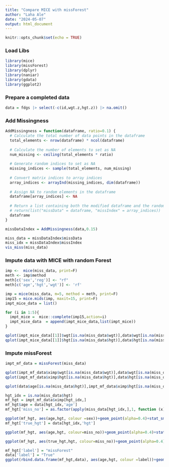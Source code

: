 ```yaml
---
title: "Compare MICE with missForest"
author: "Laha Ale"
date: "2024-05-07"
output: html_document
---
```


```r
knitr::opts_chunk$set(echo = TRUE)
```

### Load Libs

```r
library(mice)
library(missForest)
library(dplyr)
library(naniar)
library(gdata)
library(ggplot2)
```

### Prepare a completed data

```r
data = fdgs |> select(-c(id,wgt.z,hgt.z)) |> na.omit()
```

### Add Missingness

```r
AddMissingness = function(dataframe, ratio=0.1) {
  # Calculate the total number of data points in the dataframe
  total_elements <- nrow(dataframe) * ncol(dataframe)
  
  # Calculate the number of elements to set as NA
  num_missing <- ceiling(total_elements * ratio)
  
  # Generate random indices to set as NA
  missing_indices <- sample(total_elements, num_missing)
  
  # Convert matrix indices to array indices
  array_indices <- arrayInd(missing_indices, dim(dataframe))
  
  # Assign NA to random elements in the dataframe
  dataframe[array_indices] <- NA
  
  # Return a list containing both the modified dataframe and the random indices
  # return(list("missData" = dataframe, "missIndex" = array_indices))
  dataframe
}

missDataIndex = AddMissingness(data,0.15)
```


```r
miss_data = missDataIndex$missData
miss_idx = missDataIndex$missIndex
vis_miss(miss_data)
```

### Impute data with MICE with random Forest
```r
imp <-  mice(miss_data, print=F)
meth <- imp$method
meth[c('sex','reg')] <- "rf"
meth[c('age','hgt','wgt')] <- 'rf'

imp = mice(miss_data, m=5, method = meth, print=F)
imp15 = mice.mids(imp, maxit=15, print=F)
impt_mice_data = list()

for (i in 1:5){
  impt_mice =  mice::complete(imp15,action=i)
  impt_mice_data  = append(impt_mice_data,list(impt_mice))
}

```


```r
qplot(impt_mice_data[[1]]$wgt[is.na(miss_data$wgt)],data$wgt[is.na(miss_data$wgt)],xlab = "Weight imputed by MICE",ylab="True Weight")
qplot(impt_mice_data[[1]]$hgt[is.na(miss_data$hgt)],data$hgt[is.na(miss_data$hgt)],xlab = "Hight imputed by MICE",ylab="True Hight")
```

### Impute missForest
```r
impt_mf_data = missForest(miss_data)
```

```r
qplot(impt_mf_data$ximp$wgt[is.na(miss_data$wgt)],data$wgt[is.na(miss_data$wgt)],xlab = "Weight imputed missForest",ylab="True Weight")
qplot(impt_mf_data$ximp$hgt[is.na(miss_data$hgt)],data$hgt[is.na(miss_data$hgt)],xlab = "Hight imputed missForest",ylab="True Hight")

qplot(data$age[is.na(miss_data$hgt)],impt_mf_data$ximp$hgt[is.na(miss_data$hgt)],xlab = "Age",ylab="Hight imputed missForest")
```

```r
hgt_idx = is.na(miss_data$hgt)
mf_hgt = impt_mf_data$ximp[hgt_idx,]
mf_hgt$age = data[hgt_idx,'age']
mf_hgt['miss_no'] = as.factor(apply(miss_data[hgt_idx,],1, function (x) sum(is.na(x))))

ggplot(mf_hgt, aes(age,hgt, colour =sex))+geom_point(alpha=0.4)+stat_smooth()
mf_hgt['true_hgt'] = data[hgt_idx,'hgt']

ggplot(mf_hgt, aes(age,hgt, colour=miss_no))+geom_point(alpha=0.4)+stat_smooth()+ylab("missForest Imputed Hight")

ggplot(mf_hgt, aes(true_hgt,hgt, colour=miss_no))+geom_point(alpha=0.4)+stat_smooth()+xlab("Hight")+ylab("missForest Imputed Hight")

mf_hgt['label'] = "missForest"
data['label'] = "True"
ggplot(rbind.data.frame(mf_hgt,data), aes(age,hgt, colour =label))+geom_point(alpha=0.2)+stat_smooth()
```








